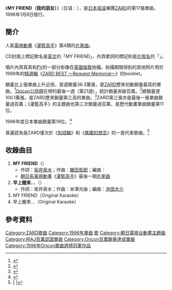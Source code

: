 {{Infobox Single 
| Name           = MY FRIEND（我的朋友）<br />{{lang|ja|マイ フレンド}}
| Artist         = [[ZARD|ZARD]]
| Album          = [[TODAY_IS_ANOTHER_DAY|TODAY IS ANOTHER DAY]]
| Cover          = My Friend Single.jpg
| Released       = 1996年1月8日 
| Format         = 
| Recorded       = 
| Genre          = [[J-POP|J-POP]]
| Length         = 
| Label          = [[B-Gram_RECORDS|B-Gram RECORDS]]
| Writer         = [[坂井泉水|坂井泉水]]<br />[[織田哲郎|織田哲郎]]<br />米澤光由
| Producer       = 
| Certification  = Million（[[日本唱片協會|日本唱片協會]]）
| Chart position = *週間最高排行第1位（[[Oricon公信榜|Oricon]]）
*週間最高排行第2位 （[[COUNT_DOWN_TV|CDTV]]）
*1996年度年間排行第19位（[[Oricon公信榜|Oricon]]）
| Last single  = [[道別至今仍在這心中|道別至今仍在這心中]] <br />（1995年）
| This single  = '''MY FRIEND（我的朋友）''' <br />（1996年）
| Next single  = [[敞開心胸|敞開心胸]]<br />（1996年）
}}
《'''MY FRIEND（我的朋友）'''》（日语：{{lang|ja|マイ フレンド}}），是[[日本|日本]][[摇滚|摇滚]]樂團[[ZARD|ZARD]]的第17張單曲，1996年1月8日發行。

==簡介==

{{Listen |filename=ZARD MY FRIEND.mp3 |title=MY FRIEND（1996） |description=ZARD第三畅销的单曲 
作词：坂井泉水 
作曲：织田哲郎 
编曲：叶山武 }}
人氣[[日本電視動畫|電視動畫]]《[[灌籃高手|灌籃高手]]》第4期的[[主題曲|片尾曲]]。

CD封面上標記歌名是[[英文|英文]]的「MY FRIEND」，內頁歌詞的標記則是[[片假名|片假名]]的「{{lang|ja|マイ フレンド}}」。

唱片內頁寫真和[[音樂錄像帶|PV]]的一部分影像在[[英國|英國]][[倫敦|倫敦]]拍攝。拍攝期間得到的其他照片用於1999年的[[精選輯|精選輯]]《[[ZARD_BEST_～Request_Memorial～|ZARD BEST ～Request Memorial～]]》的booklet。

銷量比上張單曲上升近倍，首週銷量36.3萬張，是[[ZARD|ZARD]]歷來初動銷量最高的單曲。<ref>{{Cite web |url=http://www.musictvprogram.com/corner-ranking-1996-1-22.html |script-title=ja:1996年1月22日付 シングルチャート TOP10 |access-date=2010-11-01 |archive-url=https://web.archive.org/web/20101011075326/http://musictvprogram.com/corner-ranking-1996-1-22.html |archive-date=2010-10-11 |dead-url=yes }}</ref>[[Oricon公信榜|Oricon公信榜]]在榜的最後一週（第21週），統計銷量突破百萬。<ref>{{Cite web |url=http://www.musictvprogram.com/corner-ranking-1996-6-10.html |script-title=ja:1996年1月22日付 シングルチャート TOP10 |access-date=2010-11-01 |archive-url=https://web.archive.org/web/20101011072816/http://musictvprogram.com/corner-ranking-1996-6-10.html |archive-date=2010-10-11 |dead-url=yes }}</ref>總銷量達100.1萬張，是ZARD歷來銷量第三高的單曲。<ref>{{Cite web |url=http://www.musictvprogram.com/corner-ranking-single.html |script-title=ja:歴代シングルランキング |access-date=2010-11-01 |archive-url=https://web.archive.org/web/20100827183309/http://www.musictvprogram.com/corner-ranking-single.html |archive-date=2010-08-27 |dead-url=yes }}</ref>ZARD第三張亦是最後一張單曲銷量過百萬；《灌籃高手》的主題曲也第三次銷量過百萬，是歷代動畫單曲銷量第11位。

1996年度日本單曲銷量第19位。<ref>{{Cite web |url=http://www.musictvprogram.com/corner-ranking-1996.html |script-title=ja:1996年間シングルランキング TOP100 |access-date=2010-11-01 |archive-url=https://web.archive.org/web/20120430053953/http://www.musictvprogram.com/corner-ranking-1996.html |archive-date=2012-04-30 |dead-url=yes }}</ref>

普遍認為是ZARD僅次於《[[別認輸|別認輸]]》和《[[搖擺的想念|搖擺的想念]]》的一首代表歌曲。<ref>[{{Cite web |url=http://rn.oricon.co.jp/news/ranking/45838/ |script-title=ja:心に残るZARDの名曲、1位は「負けないで」 |accessdate=2010-11-01 |archive-date=2009-03-10 |archive-url=https://web.archive.org/web/20090310181415/http://rn.oricon.co.jp/news/ranking/45838/ |dead-url=no }} {{lang|ja|心に残るZARDの名曲、1位は「負けないで」}}]</ref>

==收錄曲目==
#'''MY FRIEND'''（{{lang|ja|マイ フレンド}}）
#*作詞：[[坂井泉水|坂井泉水]]；作曲：[[織田哲郎|織田哲郎]]；編曲：{{lang|ja|[[葉山たけし|葉山たけし]]}}
#*[[朝日電視台|朝日系]][[日本電視動畫|電視動畫]]《[[灌籃高手|灌籃高手]]》最後一期[[主題曲|片尾曲]]
#'''早上醒來…'''（{{lang|ja|目覚めた朝は…}}）
#*作詞：坂井泉水；作曲：米澤光由；編曲：[[池田大介|池田大介]]
#MY FRIEND（Original Karaoke）
#早上醒來…（Original Karaoke）

==參考資料==
{{reflist}}
{{Oricon單曲週榜冠軍_(1996年)}}
{{SLAM DUNK}}
{{ZARD}}

{{Authority control}}
{{DEFAULTSORT:My Friend}}
[[Category:ZARD歌曲|Category:ZARD歌曲]]
[[Category:1996年單曲|Category:1996年單曲]]
[[Category:灌篮高手|歌]]
[[Category:朝日電視台動畫主題曲|Category:朝日電視台動畫主題曲]]
[[Category:RIAJ百萬認證單曲|Category:RIAJ百萬認證單曲]]
[[Category:Oricon百萬銷量達成單曲|Category:Oricon百萬銷量達成單曲]]
[[Category:1996年Oricon單曲週榜冠軍作品|Category:1996年Oricon單曲週榜冠軍作品]]